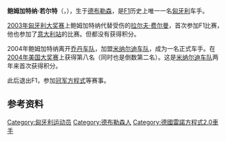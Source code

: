 {{noteTA
|G1=F1
|T=zh-hans:鲍姆加特纳·若尔特;zh-tw:鮑姆加特納·佐爾特;
}}
{{eastern name order|[[匈牙利语|匈牙利语]]}}
{{Former F1 driver|
  Name = 鲍姆加特纳·若尔特 |
  Image = Baumgartner_usgp_2004.jpg |
  Caption = 鲍姆加特纳·若尔特在[[2004年美国大奖赛|2004年美国大奖赛]]上 |
  Nationality = {{flagicon|HUN}} [[匈牙利|匈牙利]] |
  Years = [[2003年世界一级方程式锦标赛|2003]] - [[2004年世界一级方程式锦标赛|2004]] |
  Team(s) = [[乔丹车队|乔丹车队]], [[米纳尔迪车队|米纳尔迪车队]] |
  Races = 20 |
  Championships = 0 |
  Wins = 0 |
  Podiums = 0 |
  Points = 1 |
  Poles = 0 |
  Fastest laps = 0 |
  First race = [[2003年匈牙利大奖赛|2003年匈牙利大奖赛]] |
  First win =  |
  Last win =  |
  Last race = [[2004年巴西大奖赛|2004年巴西大奖赛]] |
}}
'''鲍姆加特纳·若尔特'''（{{lang-hu|'''Baumgartner Zsolt'''}}，{{bd|1981年|1月1日||}}），生于[[德布勒森|德布勒森]]，是[[F1|F1]]历史上唯一一名[[匈牙利|匈牙利]]车手。

[[2003年匈牙利大奖赛|2003年匈牙利大奖赛]]上鲍姆加特纳代替受伤的[[拉尔夫·费尔曼|拉尔夫·费尔曼]]，首次参加F1比赛，他也参加了[[2003年意大利大奖赛|意大利站]]的比赛。但都没有获得积分。

2004年鲍姆加特纳离开[[乔丹车队|乔丹车队]]，加盟[[米纳尔迪车队|米纳尔迪车队]]，成为一名正式车手。在[[2004年美国大奖赛|2004年美国大奖赛]]上获得第八名（同时也是倒数第二名）。这是[[米纳尔迪车队|米纳尔迪车队]]两年来首次获得积分。

此后退出F1，参加[[冠军方程式|冠军方程式]]等赛事。

== 参考资料 ==
{{reflist}}

{{Authority control}}
{{DEFAULTSORT:Baumgartner, Zsolt}}
[[Category:匈牙利运动员|Category:匈牙利运动员]]
[[Category:德布勒森人|Category:德布勒森人]]
[[Category:德國雷諾方程式2.0車手|Category:德國雷諾方程式2.0車手]]